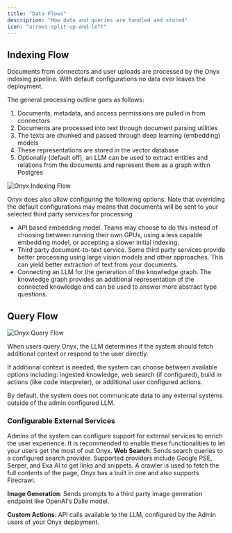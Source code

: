 ```yaml
---
title: "Data Flows"
description: "How data and queries are handled and stored"
icon: "arrows-split-up-and-left"
---
```


## Indexing Flow
Documents from connectors and user uploads are processed by the Onyx indexing pipeline. With default configurations no data ever leaves the deployment.

The general processing outline goes as follows:
1. Documents, metadata, and access permissions are pulled in from connectors
2. Documents are processed into text through document parsing utilities
3. The texts are chunked and passed through deep learning (embedding) models
4. These representations are stored in the vector database
5. Optionally (default off), an LLM can be used to extract entities and relations from the documents and represent them as a graph within Postgres

![Onyx Indexing Flow](/assets/images/security/OnyxIndexingFlow.png)

Onyx does also allow configuring the following options:
<Info>
Note that overriding the default configurations may means that documents will be sent to your selected third party services for processing
</Info>
- API based embedding model. Teams may choose to do this instead of choosing between running their own GPUs, using a less capable embedding model, or accepting a slower initial indexing.
- Third party document-to-text service. Some third party services provide better processing using large vision models and other approaches. This can yield better extraction of text from your documents.
- Connecting an LLM for the generation of the knowledge graph. The knowledge graph provides an additional representation of the connected knowledge and can be used to answer more abstract type questions.


## Query Flow
![Onyx Query Flow](/assets/images/security/OnyxQueryFlow.png)

When users query Onyx, the LLM determines if the system should fetch additional context or respond to the user directly.

If additional context is needed, the system can choose between available options including: ingested knowledge, web search (if configured), build in actions (like code interpreter), or additional user configured actions.

By default, the system does not communicate data to any external systems outside of the admin configured LLM.

### Configurable External Services
Admins of the system can configure support for external services to enrich the user experience.
<Tip>
It is recommended to enable these functionalities to let your users get the most of out Onyx.
</Tip>
**Web Search**: Sends search queries to a configured search provider. Supported providers include Google PSE, Serper, and Exa AI to get links and snippets. A crawler is used to fetch the full contents of the page, Onyx has a built in one and also supports Firecrawl.

**Image Generation**: Sends prompts to a third party image generation endpoint like OpenAI's Dalle model.

**Custom Actions**: API calls available to the LLM, configured by the Admin users of your Onyx deployment.
